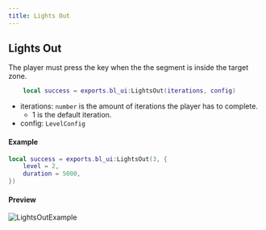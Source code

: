 ```yaml
---
title: Lights Out
---
```

## Lights Out

The player must press the key when the the segment is inside the target zone.
    
```lua
    local success = exports.bl_ui:LightsOut(iterations, config)
```

- iterations: `number` is the amount of iterations the player has to complete.
    - 1 is the default iteration.
- config: `LevelConfig`

#### Example
```lua
local success = exports.bl_ui:LightsOut(3, {
    level = 2,
    duration = 5000,
})
```

#### Preview
![LightsOutExample](/static/LightsOut.png)
